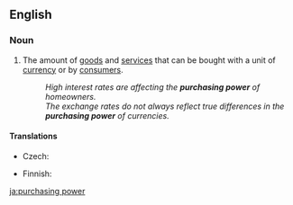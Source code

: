 ==English==
{{wikipedia}}

===Noun===
{{en-noun|-}}

# {{economics}} The amount of [[goods]] and [[service]]s that can be bought with a unit of [[currency]] or by [[consumer|consumers]].
#: ''High interest rates are affecting the '''purchasing power''' of homeowners.''
#: ''The exchange rates do not always reflect true differences in the '''purchasing power''' of currencies.''

====Translations====
{{trans-top|amount of goods and services}}
* Czech: {{t-|cs|kupní síla|f}}
{{trans-mid}}
* Finnish: {{t-|fi|ostovoima}}
{{trans-bottom}}

[[ja:purchasing power]]